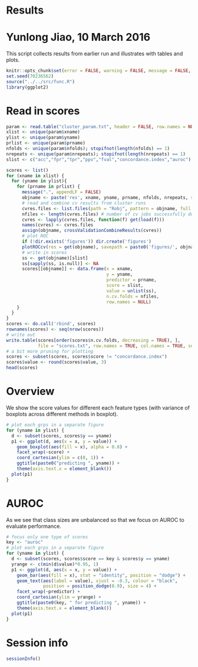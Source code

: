 # Results
# Yunlong Jiao, 10 March 2016

This script collects results from earlier run and illustrates with tables and plots.

```r
knitr::opts_chunk$set(error = FALSE, warning = FALSE, message = FALSE, fig.width = 12, fig.height = 8, dev = c("png","pdf"), fig.keep = "high", fig.path = "result_figure/", cache.path = "result_cache/")
set.seed(70236562)
source("../../src/func.R")
library(ggplot2)
```

# Read in scores

```r
param <- read.table("cluster_param.txt", header = FALSE, row.names = NULL, col.names = c("idx", "xname", "yname", "prname", "rep", "nfolds", "nrepeats"))
xlist <- unique(param$xname)
ylist <- unique(param$yname)
prlist <- unique(param$prname)
nfolds <- unique(param$nfolds); stopifnot(length(nfolds) == 1)
nrepeats <- unique(param$nrepeats); stopifnot(length(nrepeats) == 1)
slist <- c("acc","fpr","tpr","ppv","fval","concordance.index","auroc")

scores <- list()
for (xname in xlist) {
  for (yname in ylist){
    for (prname in prlist) {
      message(".", appendLF = FALSE)
      objname <- paste('res', xname, yname, prname, nfolds, nrepeats, sep = '_')
      # read and combine cv results from cluster runs
      cvres.files <- list.files(path = "Robj", pattern = objname, full.names = TRUE)
      nfiles <- length(cvres.files) # number of cv jobs successfully done
      cvres <- lapply(cvres.files, function(f) get(load(f)))
      names(cvres) <- cvres.files
      assign(objname, crossValidationCombineResults(cvres))
      # plot ROC
      if (!dir.exists('figures')) dir.create('figures')
      plotROCcv(res = get(objname), savepath = paste0('figures/', objname, '.pdf'))
      # write in scores
      ss <- get(objname)[slist]
      ss[sapply(ss, is.null)] <- NA
      scores[[objname]] <- data.frame(x = xname, 
                                      y = yname, 
                                      predictor = prname, 
                                      score = slist, 
                                      value = unlist(ss), 
                                      n.cv.folds = nfiles,
                                      row.names = NULL)
    }
  }
}
scores <- do.call('rbind', scores)
rownames(scores) <- seq(nrow(scores))
# write out
write.table(scores[order(scores$n.cv.folds, decreasing = TRUE), ], 
            file = "scores.txt", row.names = TRUE, col.names = TRUE, sep = '\t')
# a bit more pruning for plotting
scores <- subset(scores, scores$score != "concordance.index")
scores$value <- round(scores$value, 3)
head(scores)
```

# Overview

We show the score values for different each feature types (with variance of boxplots across different methods in boxplot).

```r
# plot each grps in a separate figure
for (yname in ylist) {
  d <- subset(scores, scores$y == yname)
  p1 <- ggplot(d, aes(x = x, y = value)) + 
    geom_boxplot(aes(fill = x), alpha = 0.8) + 
    facet_wrap(~score) + 
    coord_cartesian(ylim = c(0, 1)) + 
    ggtitle(paste0("predicting ", yname)) + 
    theme(axis.text.x = element_blank())
  plot(p1)
}
```

# AUROC

As we see that class sizes are unbalanced so that we focus on AUROC to evaluate performance.

```r
# focus only one type of scores
key <- "auroc"
# plot each grps in a separate figure
for (yname in ylist) {
  d <- subset(scores, scores$score == key & scores$y == yname)
  yrange <- c(min(d$value)*0.95, 1)
  p1 <- ggplot(d, aes(x = x, y = value)) + 
    geom_bar(aes(fill = x), stat = "identity", position = "dodge") + 
    geom_text(aes(label = value), vjust = -0.3, colour = "black", 
              position = position_dodge(0.9), size = 4) + 
    facet_wrap(~predictor) + 
    coord_cartesian(ylim = yrange) + 
    ggtitle(paste0(key, " for predicting ", yname)) + 
    theme(axis.text.x = element_blank())
  plot(p1)
}
```

# Session info

```r
sessionInfo()
```
